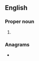 {{also|inla}}
==English==

===Proper noun===
{{en-proper noun}}

# {{initialism of|{{w|Irish National Liberation Army}}|lang=en}}

===Anagrams===
* {{anagrams|en|Ilan|Lain|Lani|Lian|Lina|anil|lain|nail}}